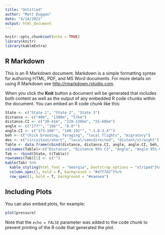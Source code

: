 ```yaml
---
title: "Untitled"
author: "Matt Duggan"
date: "4/14/2021"
output: html_document
---
```


```r
knitr::opts_chunk$set(echo = TRUE)
library(knitr)
library(kableExtra)
```

## R Markdown

This is an R Markdown document. Markdown is a simple formatting syntax for authoring HTML, PDF, and MS Word documents. For more details on using R Markdown see <http://rmarkdown.rstudio.com>.

When you click the **Knit** button a document will be generated that includes both content as well as the output of any embedded R code chunks within the document. You can embed an R code chunk like this:

```r
State <- c("State 1", "State 2", "State 3")
distance <- c("40m", "1300m", "57km")
distance.CI <- c("39-41m", "128-138km", "55-60km")
angle <- c("177°", "166°", "0.8°")
angle.CI <- c("173-180°", "140-192°", "-1.8-3.4°")
beh <- c("chick brooding, foraging", "local flights", "migratory")
des <- c("circuitous/short", "local/semidirected", "distant/straight")
Table <- data.frame(cbind(distance, distance.CI, angle, angle.CI, beh, des))
colnames(Table)<-c("Distance", "Distance 95% CI", "Angle", "Angle 95% CI", "Behavior", "Description")
Tab <- rbind(State, t(Table))
rownames(Tab)[1] <- c("")
kable(Tab) %>%
  kable_styling(html_font = "Georgia", bootstrap_options = "striped")%>%
  column_spec(1, bold = F, background = "#d7f7d2")%>%
  row_spec(1, bold = T, background = "#eaeaea")
```

## Including Plots

You can also embed plots, for example:

```r
plot(pressure)
```

Note that the `echo = FALSE` parameter was added to the code chunk to prevent printing of the R code that generated the plot.
